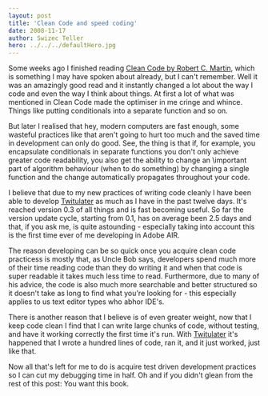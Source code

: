 ```yaml
---
layout: post
title: 'Clean Code and speed coding'
date: 2008-11-17
author: Swizec Teller
hero: ../../../defaultHero.jpg
---
```

Some weeks ago I finished reading [Clean Code by Robert C. Martin](http://www.amazon.com/Clean-Code-Handbook-Software-Craftsmanship/dp/0132350882), which is something I may have spoken about already, but I can't remember. Well it was an amazingly good read and it instantly changed a lot about the way I code and even the way I think about things. At first a lot of what was mentioned in Clean Code made the optimiser in me cringe and whince. Things like putting conditionals into a separate function and so on.

But later I realised that hey, modern computers are fast enough, some wasteful practices like that aren't going to hurt too much and the saved time in development can only do good. See, the thing is that if, for example, you encapsulate conditionals in separate functions you don't only achieve greater code readability, you also get the ability to change an \\important part of algorithm behaviour (when to do something) by changing a single function and the change automatically propagates throughout your code.

I believe that due to my new practices of writing code cleanly I have been able to develop [Twitulater](http://twitulater.com/) as much as I have in the past twelve days. It's reached version 0.3 of all things and is fast becoming useful. So far the version update cycle, starting from 0.1, has on average been 2.5 days and that, if you ask me, is quite astounding - especially taking into account this is the first time ever of me developing in Adobe AIR.

The reason developing can be so quick once you acquire clean code practicess is mostly that, as Uncle Bob says, developers spend much more of their time reading code than they do writing it and when that code is super readable it takes much less time to read. Furthermore, due to many of his advice, the code is also much more searchable and better structured so it doesn't take as long to find what you're looking for - this especially applies to us text editor types who abhor IDE's.

There is another reason that I believe is of even greater weight, now that I keep code clean I find that I can write large chunks of code, without testing, and have it working correctly the first time it's run. With [Twitulater](http://twitulater.com/) it's happened that I wrote a hundred lines of code, ran it, and it just worked, just like that.

Now all that's left for me to do is acquire test driven development practices so I can cut my debugging time in half. Oh and if you didn't glean from the rest of this post: You want this book.